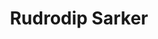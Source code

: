 ---
title: Rudrodip Sarker
avatar: https://avatars.githubusercontent.com/u/77154365?v=4
twitter: rds_agi
description: Software Developer | Open Source Enthusiast
---